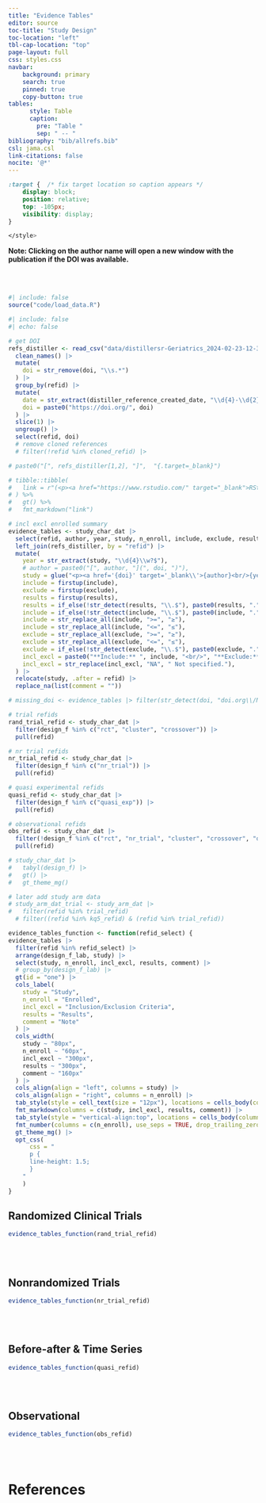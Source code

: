 ```yaml
---
title: "Evidence Tables"
editor: source
toc-title: "Study Design"
toc-location: "left"
tbl-cap-location: "top"
page-layout: full
css: styles.css
navbar:
    background: primary
    search: true
    pinned: true
    copy-button: true
tables:
      style: Table
      caption:
        pre: "Table "
        sep: " -- "
bibliography: "bib/allrefs.bib"
csl: jama.csl
link-citations: false
nocite: '@*'
---
```


```css
:target {  /* fix target location so caption appears */
    display: block;
    position: relative;
    top: -105px;
    visibility: display;
}

</style>
```

**Note: Clicking on the author name will open a new window with the publication if the DOI was available.**

<br/><br/>

<!-- setup -------------------------------------------- (2022-12-24 16:56) @ --->

```r
#| include: false
source("code/load_data.R")
```

```r
#| include: false
#| echo: false

# get DOI
refs_distiller <- read_csv("data/distillersr-Geriatrics_2024-02-23-12-37-22.csv") |>
  clean_names() |>
  mutate(
    doi = str_remove(doi, "\\s.*")
  ) |>
  group_by(refid) |>
  mutate(
    date = str_extract(distiller_reference_created_date, "\\d{4}-\\d{2}-\\d{2}"),
    doi = paste0("https://doi.org/", doi)
  ) |>
  slice(1) |>
  ungroup() |>
  select(refid, doi) 
  # remove cloned references
  # filter(!refid %in% cloned_refid) |> 

# paste0("[", refs_distiller[1,2], "]",  "{.target=_blank}")

# tibble::tibble(
#   link = r"(<p><a href="https://www.rstudio.com/" target="_blank">RStudio</a></p>)"
# ) %>% 
#   gt() %>% 
#   fmt_markdown("link")

# incl excl enrolled summary
evidence_tables <- study_char_dat |> 
  select(refid, author, year, study, n_enroll, include, exclude, results, design_f_lab, comment) |> 
  left_join(refs_distiller, by = "refid") |>
  mutate(
    year = str_extract(study, "\\d{4}\\w?$"),
    # author = paste0("[", author, "](", doi, ")"),
    study = glue("<p><a href='{doi}' target='_blank\\'>{author}<br/>{year}<i class='bi bi-box-arrow-in-up-right'></i></a></p><span><a id='{refid}'></a></span>"),
    include = firstup(include),
    exclude = firstup(exclude),
    results = firstup(results),
    results = if_else(!str_detect(results, "\\.$"), paste0(results, "."), results),
    include = if_else(!str_detect(include, "\\.$"), paste0(include, "."), include),
    include = str_replace_all(include, ">=", "≥"),
    include = str_replace_all(include, "<=", "≤"),
    exclude = str_replace_all(exclude, ">=", "≥"),
    exclude = str_replace_all(exclude, "<=", "≤"),
    exclude = if_else(!str_detect(exclude, "\\.$"), paste0(exclude, "."), exclude),
    incl_excl = paste0("**Include:** ", include, "<br/>", "**Exclude:** ", exclude),
    incl_excl = str_replace(incl_excl, "NA", " Not specified."),
  ) |> 
  relocate(study, .after = refid) |> 
  replace_na(list(comment = "")) 

# missing_doi <- evidence_tables |> filter(str_detect(doi, "doi.org\\/NA"))

# trial refids
rand_trial_refid <- study_char_dat |> 
  filter(design_f %in% c("rct", "cluster", "crossover")) |> 
  pull(refid)

# nr trial refids
nr_trial_refid <- study_char_dat |> 
  filter(design_f %in% c("nr_trial")) |> 
  pull(refid)

# quasi experimental refids
quasi_refid <- study_char_dat |> 
  filter(design_f %in% c("quasi_exp")) |> 
  pull(refid)

# observational refids
obs_refid <- study_char_dat |> 
  filter(!design_f %in% c("rct", "nr_trial", "cluster", "crossover", "quasi_exp")) |> 
  pull(refid)

# study_char_dat |> 
#   tabyl(design_f) |> 
#   gt() |> 
#   gt_theme_mg() 

# later add study arm data
# study_arm_dat_trial <- study_arm_dat |> 
#   filter(refid %in% trial_refid)
  # filter((refid %in% kq5_refid) & (refid %in% trial_refid))

```

<!-- ## Key Question 5 -->

```r
evidence_tables_function <- function(refid_select) {
evidence_tables |>
  filter(refid %in% refid_select) |>
  arrange(design_f_lab, study) |>
  select(study, n_enroll, incl_excl, results, comment) |>
  # group_by(design_f_lab) |>
  gt(id = "one") |> 
  cols_label(
    study = "Study",
    n_enroll = "Enrolled",
    incl_excl = "Inclusion/Exclusion Criteria",
    results = "Results",
    comment = "Note"
  ) |> 
  cols_width(
    study ~ "80px",
    n_enroll ~ "60px",
    incl_excl ~ "300px",
    results ~ "300px",
    comment ~ "160px"
  ) |> 
  cols_align(align = "left", columns = study) |>
  cols_align(align = "right", columns = n_enroll) |>
  tab_style(style = cell_text(size = "12px"), locations = cells_body(columns = everything())) |> 
  fmt_markdown(columns = c(study, incl_excl, results, comment)) |> 
  tab_style(style = "vertical-align:top", locations = cells_body(columns = everything())) |> 
  fmt_number(columns = c(n_enroll), use_seps = TRUE, drop_trailing_zeros = TRUE) |>
  gt_theme_mg() |> 
  opt_css(
      css = "
      p {
      line-height: 1.5;
      }
    "
    )
}
```

## Randomized Clinical Trials


```r
evidence_tables_function(rand_trial_refid)
```

<br/><br/>

## Nonrandomized Trials

```r
evidence_tables_function(nr_trial_refid)
```

<br/><br/>

## Before-after & Time Series

```r
evidence_tables_function(quasi_refid)
```

<br/><br/>

## Observational

```r
evidence_tables_function(obs_refid)
```

<br/><br/>

# References {#references}
